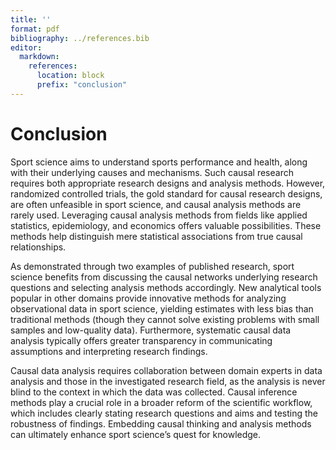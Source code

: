 ```yaml
---
title: ''
format: pdf
bibliography: ../references.bib
editor:
  markdown:
    references: 
      location: block
      prefix: "conclusion"
---
```


# Conclusion

Sport science aims to understand sports performance and health, along with their underlying causes and mechanisms. Such causal research requires both appropriate research designs and analysis methods. However, randomized controlled trials, the gold standard for causal research designs, are often unfeasible in sport science, and causal analysis methods are rarely used. Leveraging causal analysis methods from fields like applied statistics, epidemiology, and economics offers valuable possibilities. These methods help distinguish mere statistical associations from true causal relationships.

As demonstrated through two examples of published research, sport science benefits from discussing the causal networks underlying research questions and selecting analysis methods accordingly. New analytical tools popular in other domains provide innovative methods for analyzing observational data in sport science, yielding estimates with less bias than traditional methods (though they cannot solve existing problems with small samples and low-quality data). Furthermore, systematic causal data analysis typically offers greater transparency in communicating assumptions and interpreting research findings.

Causal data analysis requires collaboration between domain experts in data analysis and those in the investigated research field, as the analysis is never blind to the context in which the data was collected. Causal inference methods play a crucial role in a broader reform of the scientific workflow, which includes clearly stating research questions and aims and testing the robustness of findings. Embedding causal thinking and analysis methods can ultimately enhance sport science's quest for knowledge.